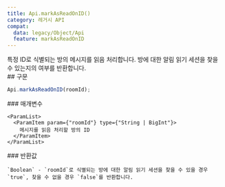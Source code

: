 ```yaml
---
title: Api.markAsReadOnID()
category: 레거시 API
compat:
  data: legacy/Object/Api
  feature: markAsReadOnID
---
```


<Section>
  특정 ID로 식별되는 방의 메시지를 읽음 처리합니다. 방에 대한 알림 읽기 세션을 찾을 수 있는지의 여부를 반환합니다.
</Section>
<Section>
  ## 구문

  ~~~js
  Api.markAsReadOnID(roomId);
  ~~~

  <Section>
    ### 매개변수

    <ParamList>
      <ParamItem param={"roomId"} type={"String | BigInt"}>
        메시지를 읽음 처리할 방의 ID
      </ParamItem>
    </ParamList>
  </Section>
  <Section>
    ### 반환값

    `Boolean` - `roomId`로 식별되는 방에 대한 알림 읽기 세션을 찾을 수 있을 경우 `true`, 찾을 수 없을 경우 `false`를 반환합니다.
  </Section>
</Section>